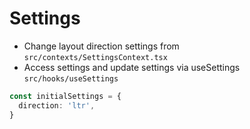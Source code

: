# Settings

- Change layout direction settings from `src/contexts/SettingsContext.tsx`
- Access settings and update settings via useSettings `src/hooks/useSettings`

```ts copy showLineNumbers
const initialSettings = {
  direction: 'ltr',
}
```
